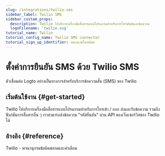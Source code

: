 ```yaml
---
slug: /integrations/twilio-sms
sidebar_label: Twilio SMS
sidebar_custom_props:
  description: Twilio ให้บริการเครื่องมือสื่อสารแบบโปรแกรมสำหรับการโทรศัพท์และข้อความ
  logoFilename: 'twilio.svg'
tutorial_name: Twilio
tutorial_config_name: Twilio SMS connector
tutorial_sign_up_identifier: หมายเลขโทรศัพท์
---
```




# ตั้งค่าการยืนยัน SMS ด้วย Twilio SMS

ตัวเชื่อมต่อ Logto อย่างเป็นทางการสำหรับบริการข้อความสั้น (SMS) ของ Twilio

<GuideTip />

## เริ่มต้นใช้งาน \{#get-started}

Twilio ให้บริการเครื่องมือสื่อสารแบบโปรแกรมสำหรับการโทรเข้า / ออก ส่งและรับข้อความ รวมถึงฟังก์ชันการสื่อสารอื่น ๆ เราสามารถส่งข้อความ "รหัสยืนยัน" ผ่าน API ของเว็บเซอร์วิสของ Twilio ได้

<Integration />

## อ้างอิง \{#reference}

<Url href="https://www.twilio.com/docs/api/errors">Twilio - พจนานุกรมข้อผิดพลาดและคำเตือน</Url>
